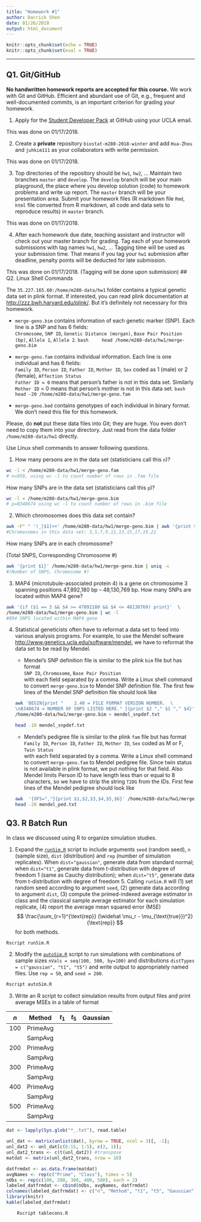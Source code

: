 ```yaml
---
title: "Homework #1"
author: Darrick Shen
date: 01/26/2018
output: html_document
---
```



```r
knitr::opts_chunk$set(echo = TRUE)
knitr::opts_chunk$set(eval = TRUE)
```

---
## Q1. Git/GitHub

**No handwritten homework reports are accepted for this course.** We work with Git and GitHub. Efficient and abundant use of Git, e.g., frequent and well-documented commits, is an important criterion for grading your homework.

1. Apply for the [Student Developer Pack](https://education.github.com/pack) at GitHub using your UCLA email.

This was done on 01/17/2018.

2. Create a **private** repository `biostat-m280-2018-winter` and add `Hua-Zhou` and `juhkim111` as your collaborators with write permission.

This was done on 01/17/2018.

3. Top directories of the repository should be `hw1`, `hw2`, ... Maintain two branches `master` and `develop`. The `develop` branch will be your main playground, the place where you develop solution (code) to homework problems and write up report. The `master` branch will be your presentation area. Submit your homework files (R markdown file `Rmd`, `html` file converted from R markdown, all code and data sets to reproduce results) in `master` branch.

This was done on 01/17/2018.

4. After each homework due date, teaching assistant and instructor will check out your master branch for grading. Tag each of your homework submissions with tag names `hw1`, `hw2`, ... Tagging time will be used as your submission time. That means if you tag your `hw1` submission after deadline, penalty points will be deducted for late submission.

This was done on 01/17/2018. (Tagging will be done upon submission)
## Q2. Linux Shell Commands

The `35.227.165.60:/home/m280-data/hw1` folder contains a typical genetic data set in plink format. If interested, you can read plink documentation at <http://zzz.bwh.harvard.edu/plink/>. But it's definitely not necessary for this homework.

- `merge-geno.bim` contains information of each genetic marker (SNP). Each line is a SNP and has 6 fields:  
`Chromosome`, `SNP ID`, `Genetic Distance (morgan)`, `Base Pair Position (bp)`, `Allele 1`, `Allele 2`.
    ```bash
    head /home/m280-data/hw1/merge-geno.bim
    ```

- `merge-geno.fam` contains individual information. Each line is one individual and has 6 fields:  
`Family ID`, `Person ID`, `Father ID`, `Mother ID`, `Sex` coded as 1 (male) or 2 (female), `Affection Status`  
`Father ID = 0` means that person's father is not in this data set. Similarly `Mother ID` = 0 means that person's mother is not in this data set.
    ```bash
    head -20 /home/m280-data/hw1/merge-geno.fam
    ```

- `merge-geno.bed` contains genotypes of each individual in binary format. We don't need this file for this homework.

Please, do **not** put these data files into Git; they are huge. You even don't need to copy them into your directory. Just read from the data folder `/home/m280-data/hw1` directly.

Use Linux shell commands to answer following questions. 

1. How many persons are in the data set (statisticians call this `n`)?
```bash
wc -l < /home/m280-data/hw1/merge-geno.fam
# n=959, using wc -l to count number of rows in .fam file
```
How many SNPs are in the data set (statisticians call this `p`)?
```bash
wc -l < /home/m280-data/hw1/merge-geno.bim
# p=8348674 using wc -l to count number of rows in .bim file
```
2. Which chromosomes does this data set contain? 
```bash
awk -F" " '!_[$1]++' /home/m280-data/hw1/merge-geno.bim | awk '{print $1}'
#Chromosomes in this data set: 3,5,7,9,11,13,15,17,19,21
```
How many SNPs are in each chromosome?

(Total SNPS, Corresponding Chromosome #)
```bash
awk '{print $1}' /home/m280-data/hw1/merge-geno.bim | uniq -c 
#(Number of SNPS, Chromosome #)
```

3. MAP4 (microtubule-associated protein 4) is a gene on chromosome 3 spanning positions 47,892,180 bp -- 48,130,769 bp. How many SNPs are located within MAP4 gene?
```bash
awk '{if ($1 == 3 && $4 >= 47892180 && $4 <= 48130769) print}'  \
/home/m280-data/hw1/merge-geno.bim | wc -l
#894 SNPS located within MAP4 gene
```


4. Statistical geneticists often have to reformat a data set to feed into various analysis programs. For example, to use the Mendel software <http://www.genetics.ucla.edu/software/mendel>, we have to reformat the data set to be read by Mendel.

      - Mendel's SNP definition file is similar to the plink `bim` file but has format  
      `SNP ID`, `Chromosome`, `Base Pair Position`  
      with each field separated by a comma. Write a Linux shell command to convert `merge-geno.bim` to Mendel SNP definition file. The first few lines of the Mendel SNP definition file should look like
    ```bash
    
    awk 'BEGIN{print "    2.40 = FILE FORMAT VERSION NUMBER.  \
    \n8348674 = NUMBER OF SNPS LISTED HERE." }{print $2 "," $1 "," $4}'  \
    /home/m280-data/hw1/merge-geno.bim > mendel_snpdef.txt

    head -10 mendel_snpdef.txt
    ```

    
    - Mendel's pedigree file is similar to the plink `fam` file but has format  
    `Family ID`, `Person ID`, `Father ID`, `Mother ID`, `Sex` coded as M or F, `Twin Status`  
    with each field separated by a comma. Write a Linux shell command to convert `merge-geno.fam` to Mendel pedigree file. Since twin status is not available in plink format, we put nothing for that field. Also Mendel limits Person ID to have length less than or equal to 8 characters, so we have to strip the string `T2DG` from the IDs. First few lines of the Mendel pedigree should look like
    ```bash
    
awk  '{OFS=","}{print $1,$2,$3,$4,$5,$6}' /home/m280-data/hw1/merge-geno.fam|sed 's/,1/,M/'| sed 's/,2/,F/'| sed 's/,0/,/g' |sed 's/T2DG//g' > mendel_ped.txt 
    head -20 mendel_ped.txt
    
    ```


## Q3. R Batch Run

In class we discussed using R to organize simulation studies. 

1. Expand the [`runSim.R`](http://hua-zhou.github.io/teaching/biostatm280-2018winter/slides/02-linux/runSim.R) script to include arguments `seed` (random seed), `n` (sample size), `dist` (distribution) and `rep` (number of simulation replicates). When `dist="gaussian"`, generate data from standard normal; when `dist="t1"`, generate data from t-distribution with degree of freedom 1 (same as Cauchy distribution); when `dist="t5"`, generate data from t-distribution with degree of freedom 5. Calling `runSim.R` will (1) set random seed according to argument `seed`, (2) generate data according to argument `dist`, (3) compute the primed-indexed average estimator in class and the classical sample average estimator for each simulation replicate, (4) report the average mean squared error (MSE)
$$
  \frac{\sum_{r=1}^{\text{rep}} (\widehat \mu_r - \mu_{\text{true}})^2}{\text{rep}}
$$
for both methods.

```bash
Rscript runSim.R
```

2. Modify the [`autoSim.R`](http://hua-zhou.github.io/teaching/biostatm280-2018winter/slides/02-linux/autoSim.R) script to run simulations with combinations of sample sizes `nVals = seq(100, 500, by=100)` and distributions `distTypes = c("gaussian", "t1", "t5")` and write output to appropriately named files. Use `rep = 50`, and `seed = 280`. 
```bash
Rscript autoSim.R
```

3. Write an R script to collect simulation results from output files and print average MSEs in a table of format

| $n$ | Method   | $t_1$ | $t_5$ | Gaussian |
|-----|----------|-------|-------|----------|
| 100 | PrimeAvg |       |       |          |
|     | SampAvg  |       |       |          |
| 200 | PrimeAvg |       |       |          |
|     | SampAvg  |       |       |          |
| 300 | PrimeAvg |       |       |          |
|     | SampAvg  |       |       |          |
| 400 | PrimeAvg |       |       |          |
|     | SampAvg  |       |       |          |
| 500 | PrimeAvg |       |       |          |
|     | SampAvg  |       |       |          |

```r
dat <- lapply(Sys.glob("*_.txt"), read.table)

unl_dat <- matrix(unlist(dat), byrow = TRUE, ncol = 3)[, -1]; 
unl_dat2 <- unl_dat[c(6:15, 1:5), c(2, 1)]; 
unl_dat2_trans <- c(t(unl_dat2)) #transpose
matdat <- matrix(unl_dat2_trans, nrow = 10)

datfrmdat <- as.data.frame(matdat)
avgNames <- rep(c("Prime", "Class"), times = 5)
nObs <- rep(c(100, 200, 300, 400, 500), each = 2)
labeled_datfrmdat <- cbind(nObs, avgNames, datfrmdat)
colnames(labeled_datfrmdat) <- c("n", "Method", "t1", "t5", "Gaussian")
library(knitr)
kable(labeled_datfrmdat)

```



```bash
    Rscript tablecons.R
```
